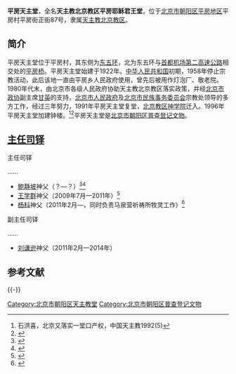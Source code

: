 '''平房天主堂'''，全名'''天主教北京教区平房耶稣君王堂'''，位于[[北京市|北京市]][[朝阳区_(北京市)|朝阳区]][[平房地区|平房地区]]平房村平房街正街87号，隶属[[天主教北京教区|天主教北京教区]]。

==简介==
平房天主堂位于平房村，其东侧为[[北京五环路|东五环]]，北为东五环与[[首都机场第二高速公路|首都机场第二高速公路]]相交处的[[平房桥|平房桥]]。平房天主堂始建于1922年。[[中华人民共和国|中华人民共和国]]初期，1958年停止宗教活动，此后该地一直由平房乡人民政府使用，曾先后被用作灯泡厂、敬老院。1980年代末，由北京市各级人民政府协助天主教北京教区落实政策，并经[[北京市政协|北京市政协]]副主席[[甘英|甘英]]的支持，[[北京市人民政府|北京市人民政府]]及[[北京市民族事务委员会|北京市民族事务委员会]]宗教处领导的多方工作，经过三年努力，1991年平房天主堂复堂，[[北京天主教神哲学院|北京教区神学院]]迁入。1996年平房天主堂加建钟楼。<ref>石洪喜，北京又落实一堂口产权，中国天主教1992(5)</ref><ref>{{Cite web|url =http://www.mzb.com.cn/html/report/298255-1.htm|title =北京的天主教建筑|author =|date =2012-04-28|publisher =中国民族宗教网|language =|accessdate =|quote =|deadurl =yes|archiveurl =https://web.archive.org/web/20161225151542/http://www.mzb.com.cn/html/report/298255-1.htm|archivedate =2016-12-25}}</ref>平房天主堂是[[北京市朝阳区普查登记文物|北京市朝阳区普查登记文物]]。

==[[主任司铎|主任司铎]]==
{{col-begin}}
{{col-2}}
;主任司铎
……
*[[鲍静坡|鲍静坡]]神父（？—？）<ref>{{Cite web|url = http://www.bjcyzx.gov.cn/lshg/shiyiwj/402882f91762c055011762efbf0c001a.html|title = 政协北京市朝阳区第十一届委员会第一次会议委员分组名单|author = |date = 2006-12-13|publisher = 政协北京市朝阳区委员会|language = |accessdate = |quote = |archive-url = https://web.archive.org/web/20170102081035/http://www.bjcyzx.gov.cn/lshg/shiyiwj/402882f91762c055011762efbf0c001a.html|archive-date = 2017-01-02|dead-url = yes}}</ref><ref>{{Cite web|url = http://www.bjcyzx.gov.cn/briefing/7683.html|title = 2004年第16期|author = |date = 2004-07-17|publisher = 政协北京市朝阳区委员会|language = |accessdate = |quote = |archive-url = https://web.archive.org/web/20170102081146/http://www.bjcyzx.gov.cn/briefing/7683.html|archive-date = 2017-01-02|dead-url = yes}}</ref>
*[[王学群_(北京神父)|王学群]]神父（2009年7月—2011年）<ref>{{Cite web|url =http://www.mzb.com.cn/html/report/122824-1.htm|title =吃苦耐劳的好神父——王学群|author =孙少茹|date =2010-04-08|publisher =中国民族宗教网|language =|accessdate =|quote =|deadurl =yes|archiveurl =https://web.archive.org/web/20161226151948/http://www.mzb.com.cn/html/report/122824-1.htm|archivedate =2016-12-26}}</ref>
*[[杨科|杨科]]神父（2011年2月—，同时负责马泉营祈祷所牧灵工作）<ref>{{Cite web |url = http://www.chinacatholic.org/News/show/id/34764.html |title = 北京：天主教北京教区神职人员2016年最新调动名单 |author =  |date = 2016-03-31 |publisher = 信德网 |language =  |accessdate =  |quote =  |archive-date = 2016-12-26 |archive-url = https://web.archive.org/web/20161226060200/http://www.chinacatholic.org/News/show/id/34764.html |dead-url = no }}</ref>

{{col-2}}
;副主任司铎
……
*[[刘谦逊|刘谦逊]]神父（2011年2月—2014年）
{{col-end}}

== 参考文献 ==
{{Reflist|30em}}

{{-}}
{{北京教堂}}

[[Category:北京市朝阳区天主教堂|Category:北京市朝阳区天主教堂]]
[[Category:北京市朝阳区普查登记文物|Category:北京市朝阳区普查登记文物]]